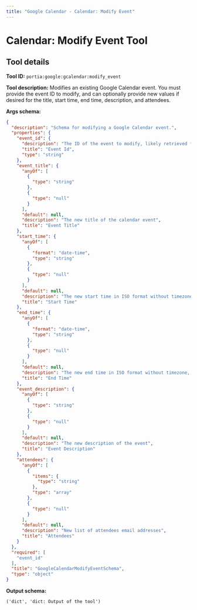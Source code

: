 ```yaml
---
title: "Google Calendar - Calendar: Modify Event"
---
```

<!-- WARNING: This file is auto-generated by generate_tool_docs.py. Do not edit manually. -->


# Calendar: Modify Event Tool

<Intro />

## Tool details
**Tool ID:** `portia:google:gcalendar:modify_event`

**Tool description:** Modifies an existing Google Calendar event. You must provide the event ID to modify, and can optionally provide new values if desired for the title, start time, end time, description, and attendees.

**Args schema:**
```json
{
  "description": "Schema for modifying a Google Calendar event.",
  "properties": {
    "event_id": {
      "description": "The ID of the event to modify, likely retrieved from portia:google:gcalendar:get_events_by_properties",
      "title": "Event Id",
      "type": "string"
    },
    "event_title": {
      "anyOf": [
        {
          "type": "string"
        },
        {
          "type": "null"
        }
      ],
      "default": null,
      "description": "The new title of the calendar event",
      "title": "Event Title"
    },
    "start_time": {
      "anyOf": [
        {
          "format": "date-time",
          "type": "string"
        },
        {
          "type": "null"
        }
      ],
      "default": null,
      "description": "The new start time in ISO format without timezone, e.g 2024-09-20T20:00:00",
      "title": "Start Time"
    },
    "end_time": {
      "anyOf": [
        {
          "format": "date-time",
          "type": "string"
        },
        {
          "type": "null"
        }
      ],
      "default": null,
      "description": "The new end time in ISO format without timezone, e.g 2024-09-20T20:00:00",
      "title": "End Time"
    },
    "event_description": {
      "anyOf": [
        {
          "type": "string"
        },
        {
          "type": "null"
        }
      ],
      "default": null,
      "description": "The new description of the event",
      "title": "Event Description"
    },
    "attendees": {
      "anyOf": [
        {
          "items": {
            "type": "string"
          },
          "type": "array"
        },
        {
          "type": "null"
        }
      ],
      "default": null,
      "description": "New list of attendees email addresses",
      "title": "Attendees"
    }
  },
  "required": [
    "event_id"
  ],
  "title": "GoogleCalendarModifyEventSchema",
  "type": "object"
}
```

**Output schema:**
```
('dict', 'dict: Output of the tool')
```

